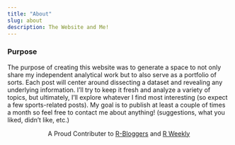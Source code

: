 ```yaml
---
title: "About"
slug: about
description: The Website and Me!
---
```

### Purpose
The purpose of creating this website was to generate a space to not only share my independent analytical work but to also serve as a portfolio of sorts.  Each post will center around dissecting a dataset and revealing any underlying information.  I'll try to keep it fresh and analyze a variety of topics, but ultimately, I'll explore whatever I find most interesting (so expect a few sports-related posts). My goal is to publish at least a couple of times a month so feel free to contact me about anything! (suggestions, what you liked, didn't like, etc.) 

<center>
A Proud Contributer to [R-Bloggers](http://www.R-bloggers.com) and [R Weekly](https://rweekly.org)
</center>

